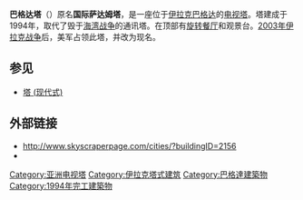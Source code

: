 {{coor icon|w=24px|33|18|12|N|44|21|15|E|5000}}
{{Infobox building
| name             = 巴格達塔
| native_name      = برج بغداد
| native_name_lang = ar
| image            = [[File:Baghdad_Tower_1.JPG|300px]]
| image_alt        = Baghdad Tower Reconstruction
| caption          = 
| image_map        =
| map_alt          =
| map_caption      =
| former_name      = 國際薩達姆塔
| location         = {{IRQ}}[[巴格達|巴格達]]
| coordinates      = 
| status           = 
| completion_date  = 1994年
| destruction_date = 1991年、2003年
| renovation_date  = 2010年
| building_type    = 多項功能：<br/>通訊、餐廳、景觀
| antenna_spire    = {{convert|205.0|m|ft|0|abbr=on}}
| references       = 
}}
'''巴格达塔'''（{{lang-ar|'''برج بغداد'''}}）原名'''国际萨达姆塔'''，是一座位于[[伊拉克|伊拉克]][[巴格达|巴格达]]的[[电视塔|电视塔]]。塔建成于1994年，取代了毁于[[海湾战争|海湾战争]]的通讯塔。在顶部有[[旋转餐厅|旋转餐厅]]和观景台。[[伊拉克战争|2003年伊拉克战争]]后，美军占领此塔，并改为现名。

== 参见 ==
*[[塔_(现代式)|塔 (现代式)]]

== 外部链接 ==
* http://www.skyscraperpage.com/cities/?buildingID=2156 {{Wayback|url=http://www.skyscraperpage.com/cities/?buildingID=2156 |date=20180612162105 }}
* {{structurae|id=s0013476|title=Baghdad Television Tower}}

{{建筑小作品}}
{{iraq-stub}}
[[Category:亚洲电视塔|Category:亚洲电视塔]]
[[Category:伊拉克塔式建筑|Category:伊拉克塔式建筑]]
[[Category:巴格達建築物|Category:巴格達建築物]]
[[Category:1994年完工建築物|Category:1994年完工建築物]]